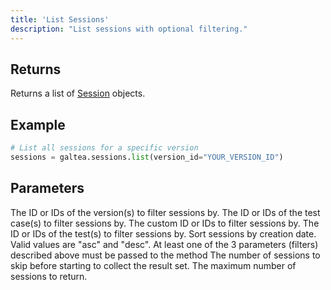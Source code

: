 ```yaml
---
title: 'List Sessions'
description: "List sessions with optional filtering."
---
```


## Returns
Returns a list of [Session](/concepts/product/version/session) objects.

## Example
```python
# List all sessions for a specific version
sessions = galtea.sessions.list(version_id="YOUR_VERSION_ID")
```

## Parameters
<ResponseField name="version_id" type="string | list[string]" optional>
  The ID or IDs of the version(s) to filter sessions by.
</ResponseField>
<ResponseField name="test_case_id" type="string | list[string]" optional>
  The ID or IDs of the test case(s) to filter sessions by.
</ResponseField>
<ResponseField name="custom_id" type="string | list[string]" optional>
  The custom ID or IDs to filter sessions by.
</ResponseField>
<ResponseField name="test_id" type="string | list[string]" optional>
  The ID or IDs of the test(s) to filter sessions by.
</ResponseField>
<ResponseField name="sort_by_created_at" type="string" optional>
  Sort sessions by creation date. Valid values are "asc" and "desc".
</ResponseField>
<Note>
  At least one of the 3 parameters (filters) described above must be passed to the method
</Note>
<ResponseField name="offset" type="int" optional>
  The number of sessions to skip before starting to collect the result set.
</ResponseField>
<ResponseField name="limit" type="int" optional>
  The maximum number of sessions to return.
</ResponseField>
